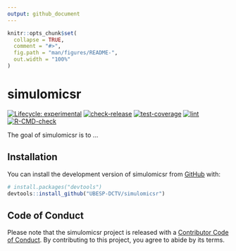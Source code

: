 ```yaml
---
output: github_document
---
```


<!-- README.md is generated from README.Rmd. Please edit that file -->

```r
knitr::opts_chunk$set(
  collapse = TRUE,
  comment = "#>",
  fig.path = "man/figures/README-",
  out.width = "100%"
)
```

# simulomicsr

<!-- badges: start -->
[![Lifecycle: experimental](https://img.shields.io/badge/lifecycle-experimental-orange.svg)](https://lifecycle.r-lib.org/articles/stages.html#experimental)
[![check-release](https://github.com/UBESP-DCTV/simulomicsr/actions/workflows/check-release.yaml/badge.svg)](https://github.com/UBESP-DCTV/simulomicsr/actions/workflows/check-release.yaml)
[![test-coverage](https://github.com/UBESP-DCTV/simulomicsr/actions/workflows/test-coverage.yaml/badge.svg)](https://github.com/UBESP-DCTV/simulomicsr/actions/workflows/test-coverage.yaml)
[![lint](https://github.com/UBESP-DCTV/simulomicsr/actions/workflows/lint.yaml/badge.svg)](https://github.com/UBESP-DCTV/simulomicsr/actions/workflows/lint.yaml)
[![R-CMD-check](https://github.com/UBESP-DCTV/simulomicsr/actions/workflows/R-CMD-check.yaml/badge.svg)](https://github.com/UBESP-DCTV/simulomicsr/actions/workflows/R-CMD-check.yaml)
<!-- badges: end -->

The goal of simulomicsr is to ...

## Installation

You can install the development version of simulomicsr from [GitHub](https://github.com/) with:

``` r
# install.packages("devtools")
devtools::install_github("UBESP-DCTV/simulomicsr")
```

## Code of Conduct
  
  Please note that the simulomicsr project is released with a [Contributor Code of Conduct](https://contributor-covenant.org/version/2/1/CODE_OF_CONDUCT.html). By contributing to this project, you agree to abide by its terms.
